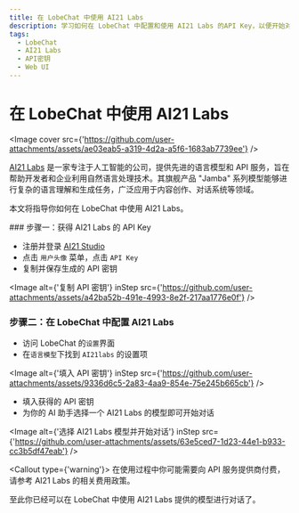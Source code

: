 ```yaml
---
title: 在 LobeChat 中使用 AI21 Labs
description: 学习如何在 LobeChat 中配置和使用 AI21 Labs 的API Key，以便开始对话和交互。
tags:
  - LobeChat
  - AI21 Labs
  - API密钥
  - Web UI
---
```


# 在 LobeChat 中使用 AI21 Labs

<Image cover src={'https://github.com/user-attachments/assets/ae03eab5-a319-4d2a-a5f6-1683ab7739ee'} />

[AI21 Labs](https://www.ai21.com/) 是一家专注于人工智能的公司，提供先进的语言模型和 API 服务，旨在帮助开发者和企业利用自然语言处理技术。其旗舰产品 "Jamba" 系列模型能够进行复杂的语言理解和生成任务，广泛应用于内容创作、对话系统等领域。

本文将指导你如何在 LobeChat 中使用 AI21 Labs。

<Steps>
  ### 步骤一：获得 AI21 Labs 的 API Key

  - 注册并登录 [AI21 Studio](https://studio.ai21.com)
  - 点击 `用户头像` 菜单，点击 `API Key`
  - 复制并保存生成的 API 密钥

  <Image alt={'复制 API 密钥'} inStep src={'https://github.com/user-attachments/assets/a42ba52b-491e-4993-8e2f-217aa1776e0f'} />

  ### 步骤二：在 LobeChat 中配置 AI21 Labs

  - 访问 LobeChat 的`设置`界面
  - 在`语言模型`下找到 `AI21labs` 的设置项

  <Image alt={'填入 API 密钥'} inStep src={'https://github.com/user-attachments/assets/9336d6c5-2a83-4aa9-854e-75e245b665cb'} />

  - 填入获得的 API 密钥
  - 为你的 AI 助手选择一个 AI21 Labs 的模型即可开始对话

  <Image alt={'选择 AI21 Labs 模型并开始对话'} inStep src={'https://github.com/user-attachments/assets/63e5ced7-1d23-44e1-b933-cc3b5df47eab'} />

  <Callout type={'warning'}>
    在使用过程中你可能需要向 API 服务提供商付费，请参考 AI21 Labs 的相关费用政策。
  </Callout>
</Steps>

至此你已经可以在 LobeChat 中使用 AI21 Labs 提供的模型进行对话了。
